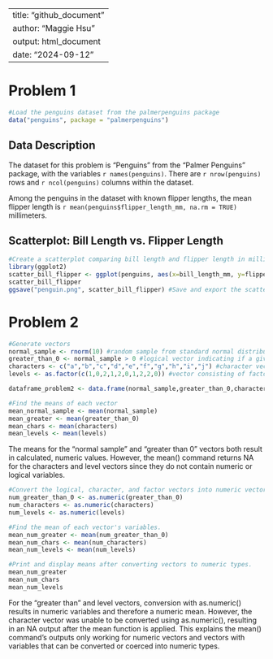 
---
title: "github_document"
author: "Maggie Hsu"
output: html_document
date: "2024-09-12"
---

# Problem 1
```r
#Load the penguins dataset from the palmerpenguins package
data("penguins", package = "palmerpenguins")
```
## Data Description
The dataset for this problem is "Penguins" from the "Palmer Penguins" package, with the variables `r names(penguins) `. There are `r nrow(penguins)` rows and `r ncol(penguins)` columns within the dataset. 

Among the penguins in the dataset with known flipper lengths, the mean flipper length is `r mean(penguins$flipper_length_mm, na.rm = TRUE)` millimeters.

## Scatterplot: Bill Length vs. Flipper Length
```r
#Create a scatterplot comparing bill length and flipper length in millimeters.
library(ggplot2)
scatter_bill_flipper <- ggplot(penguins, aes(x=bill_length_mm, y=flipper_length_mm, color=species))+geom_point()
scatter_bill_flipper
ggsave("penguin.png", scatter_bill_flipper) #Save and export the scatterplot as a PNG
```

# Problem 2
```r
#Generate vectors
normal_sample <- rnorm(10) #random sample from standard normal distribution
greater_than_0 <- normal_sample > 0 #logical vector indicating if a given value in the sample is greater than 0
characters <- c("a","b","c","d","e","f","g","h","i","j") #character vector with length 10
levels <- as.factor(c(1,0,2,1,2,0,1,2,2,0)) #vector consisting of factors with length 10 and 3 levels

dataframe_problem2 <- data.frame(normal_sample,greater_than_0,characters,levels)

#Find the means of each vector
mean_normal_sample <- mean(normal_sample)
mean_greater <- mean(greater_than_0)
mean_chars <- mean(characters)
mean_levels <- mean(levels)
```
The means for the "normal sample" and "greater than 0" vectors both result in calculated, numeric values. However, the mean() command returns NA for the characters and level vectors since they do not contain numeric or logical variables.

```r
#Convert the logical, character, and factor vectors into numeric vectors using the as.numeric function
num_greater_than_0 <- as.numeric(greater_than_0)
num_characters <- as.numeric(characters)
num_levels <- as.numeric(levels)

#Find the mean of each vector's variables.
mean_num_greater <- mean(num_greater_than_0)
mean_num_chars <- mean(num_characters)
mean_num_levels <- mean(num_levels)
```
```r
#Print and display means after converting vectors to numeric types.
mean_num_greater
mean_num_chars 
mean_num_levels 
```
For the "greater than" and level vectors, conversion with as.numeric() results in numeric variables and therefore a numeric mean. However, the character vector was unable to be converted using as.numeric(), resulting in an NA output after the mean function is applied. This explains the mean() command's outputs only working for numeric vectors and vectors with variables that can be converted or coerced into numeric types. 